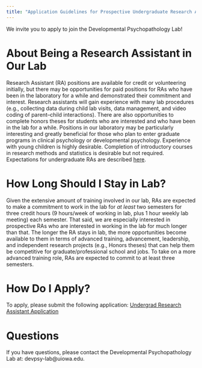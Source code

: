 ```yaml
---
title: "Application Guidelines for Prospective Undergraduate Research Assistants"
---
```


We invite you to apply to join the Developmental Psychopathology Lab!

# About Being a Research Assistant in Our Lab

Research Assistant (RA) positions are available for credit or volunteering initially, but there may be opportunities for paid positions for RAs who have been in the laboratory for a while and demonstrated their commitment and interest.
Research assistants will gain experience with many lab procedures (e.g., collecting data during child lab visits, data management, and video coding of parent–child interactions).
There are also opportunities to complete honors theses for students who are interested and who have been in the lab for a while.
Positions in our laboratory may be particularly interesting and greatly beneficial for those who plan to enter graduate programs in clinical psychology or developmental psychology.
Experience with young children is highly desirable.
Completion of introductory courses in research methods and statistics is desirable but not required.
Expectations for undergraduate RAs are described [here](https://devpsylab.github.io/LabWiki/expectations-undergradRA.html).

# How Long Should I Stay in Lab?

Given the extensive amount of training involved in our lab, RAs are expected to make a commitment to work in the lab for *at least* two semesters for three credit hours (9 hours/week of working in lab, plus 1 hour weekly lab meeting) each semester.
That said, we are especially interested in prospective RAs who are interested in working in the lab for much longer than that.
The longer the RA stays in lab, the more opportunities become available to them in terms of advanced training, advancement, leadership, and independent research projects (e.g., Honors theses) that can help them be competitive for graduate/professional school and jobs.
To take on a more advanced training role, RAs are expected to commit to at least three semesters.

# How Do I Apply?

To apply, please submit the following application: [Undergrad Research Assistant Application](https://uiowa.qualtrics.com/SE/?SID=SV_6foZRkaDKfsPf49)

# Questions

If you have questions, please contact the Developmental Psychopathology Lab at: devpsy-lab@uiowa.edu.
